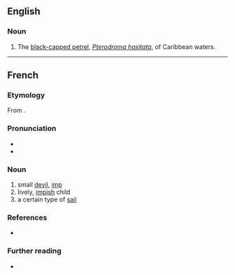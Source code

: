 ==English==

===Noun===
{{en-noun}}

# The [[black-capped petrel]], ''[[Pterodroma hasitata]]'', of Caribbean waters.

----

==French==

===Etymology===
From {{suffix|fr|diable|t1=devil|ot|in}}.

===Pronunciation===
* {{fr-IPA}}
* {{audio|fr|Fr-Paris--diablotin.ogg|Audio (Paris)}}

===Noun===
{{fr-noun|m}}

# small [[devil]], [[imp]]
# lively, [[impish]] child
# a certain type of [[sail]]

===References===
* {{R:NPLarousse}}

===Further reading===
* {{R:TLFi}}